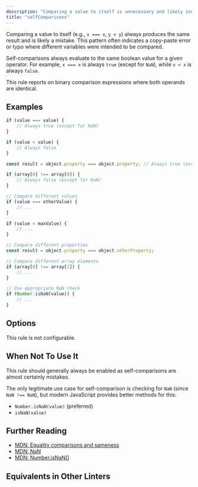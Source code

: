 ```yaml
---
description: "Comparing a value to itself is unnecessary and likely indicates a logic error."
title: "selfComparisons"
---
```



<RuleSummary plugin="ts" rule="selfComparisons" />

Comparing a value to itself (e.g., `x === x`, `y < y`) always produces the same result and is likely a mistake.
This pattern often indicates a copy-paste error or typo where different variables were intended to be compared.

Self-comparisons always evaluate to the same boolean value for a given operator.
For example, `x === x` is always `true` (except for `NaN`), while `x < x` is always `false`.

This rule reports on binary comparison expressions where both operands are identical.

## Examples

<Tabs>
<TabItem label="❌ Incorrect">

```ts
if (value === value) {
	// Always true (except for NaN)
}

if (value < value) {
	// Always false
}

const result = object.property === object.property; // Always true (except for NaN)

if (array[0] !== array[0]) {
	// Always false (except for NaN)
}
```

</TabItem>
<TabItem label="✅ Correct">

```ts
// Compare different values
if (value === otherValue) {
	// ...
}

if (value < maxValue) {
	// ...
}

// Compare different properties
const result = object.property === object.otherProperty;

// Compare different array elements
if (array[0] !== array[1]) {
	// ...
}

// Use appropriate NaN check
if (Number.isNaN(value)) {
	// ...
}
```

</TabItem>
</Tabs>

## Options

This rule is not configurable.

## When Not To Use It

This rule should generally always be enabled as self-comparisons are almost certainly mistakes.

The only legitimate use case for self-comparison is checking for `NaN` (since `NaN !== NaN`), but modern JavaScript provides better methods for this:

- `Number.isNaN(value)` (preferred)
- `isNaN(value)`

## Further Reading

- [MDN: Equality comparisons and sameness](https://developer.mozilla.org/en-US/docs/Web/JavaScript/Equality_comparisons_and_sameness)
- [MDN: NaN](https://developer.mozilla.org/en-US/docs/Web/JavaScript/Reference/Global_Objects/NaN)
- [MDN: Number.isNaN()](https://developer.mozilla.org/en-US/docs/Web/JavaScript/Reference/Global_Objects/Number/isNaN)

## Equivalents in Other Linters

<RuleEquivalents pluginId="ts" ruleId="selfComparisons" />
